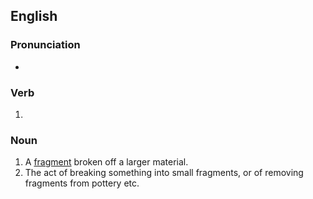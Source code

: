 ==English==

===Pronunciation===
* {{IPA|/ˈtʃɪpɪŋ/|lang=en}}

===Verb===
{{head|en|present participle}}

# {{present participle of|chip|lang=en|nocat=1}}

===Noun===
{{en-noun}}

# A [[fragment]] broken off a larger material.
# The act of breaking something into small fragments, or of removing fragments from pottery etc.